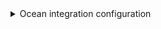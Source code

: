 <details>

<summary>Ocean integration configuration</summary>

```yaml showLineNumbers
resources:
  - kind: project
    selector:
      query: 'true'
      defaultTeam: "false"
    port:
      entity:
        mappings:
          identifier: '.id | gsub(" "; "")'
          blueprint: '"project"'
          title: .name
          properties:
            state: '.state'
            revision: '.revision'
            visibility": '.visibility'
            defaultTeam: '.defaultTeam.name'
            link: '.url | gsub("_apis/projects/"; "")'
  - kind: board
    selector:
      query: 'true'
    port:
      entity:
        mappings:
          identifier: .id | gsub(" "; "")
          title: .name
          blueprint: '"board"'
          properties:
            link: .url
          relations:
            project: .__project.id | gsub(" "; "")

```

</details>
